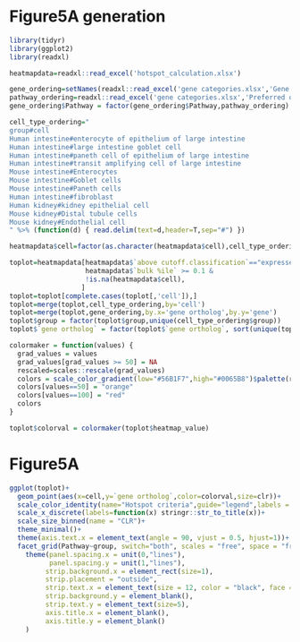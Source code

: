 # Figure5A generation

```r
library(tidyr)
library(ggplot2)
library(readxl)
```

```r
heatmapdata=readxl::read_excel('hotspot_calculation.xlsx')
```

```r
gene_ordering=setNames(readxl::read_excel('gene categories.xlsx','Gene categories')[,c('HGNC','Group Name')],c('gene','Pathway'))
pathway_ordering=readxl::read_excel('gene categories.xlsx','Preferred ordering')$`Group Name`
gene_ordering$Pathway = factor(gene_ordering$Pathway,pathway_ordering)
```

```r
cell_type_ordering="
group#cell
Human intestine#enterocyte of epithelium of large intestine
Human intestine#large intestine goblet cell
Human intestine#paneth cell of epithelium of large intestine
Human intestine#transit amplifying cell of large intestine
Mouse intestine#Enterocytes
Mouse intestine#Goblet cells
Mouse intestine#Paneth cells
Human intestine#fibroblast
Human kidney#kidney epithelial cell
Mouse kidney#Distal tubule cells
Mouse kidney#Endothelial cell
" %>% (function(d) { read.delim(text=d,header=T,sep="#") })
```

```r
heatmapdata$cell=factor(as.character(heatmapdata$cell),cell_type_ordering$cell)
```

```r
toplot=heatmapdata[heatmapdata$`above cutoff.classification`=="expressed" &
                   heatmapdata$`bulk %ile` >= 0.1 &
                   !is.na(heatmapdata$cell),
                  ]
toplot=toplot[complete.cases(toplot[,'cell']),]
toplot=merge(toplot,cell_type_ordering,by='cell')
toplot=merge(toplot,gene_ordering,by.x='gene ortholog',by.y='gene')
toplot$group = factor(toplot$group,unique(cell_type_ordering$group))
toplot$`gene ortholog` = factor(toplot$`gene ortholog`, sort(unique(toplot$`gene ortholog`)))
```

```r
colormaker = function(values) {
  grad_values = values
  grad_values[grad_values >= 50] = NA
  rescaled=scales::rescale(grad_values)
  colors = scale_color_gradient(low="#56B1F7",high="#0065B8")$palette(rescaled)
  colors[values==50] = "orange"
  colors[values==100] = "red"
  colors
}

toplot$colorval = colormaker(toplot$heatmap_value)
```

# Figure5A

```r
ggplot(toplot)+
  geom_point(aes(x=cell,y=`gene ortholog`,color=colorval,size=clr))+
  scale_color_identity(name="Hotspot criteria",guide="legend",labels = c(paste("CLR =",seq(-0.5,5,by=0.5)),"Expressed fewer than < 66% ","Expressed fewer than < 33%"), breaks = colormaker(c(seq(-0.5,5,by=0.5),50,100))  )+
  scale_x_discrete(labels=function(x) stringr::str_to_title(x))+
  scale_size_binned(name = "CLR")+
  theme_minimal()+
  theme(axis.text.x = element_text(angle = 90, vjust = 0.5, hjust=1))+
  facet_grid(Pathway~group, switch="both", scales = "free", space = "free") +
    theme(panel.spacing.x = unit(0,"lines"),
          panel.spacing.y = unit(1,"lines"),
         strip.background.x = element_rect(size=1),
         strip.placement = "outside",
         strip.text.x = element_text(size = 12, color = "black", face = "bold"),
         strip.background.y = element_blank(),
         strip.text.y = element_text(size=5),
         axis.title.x = element_blank(),
         axis.title.y = element_blank()
    )
```
